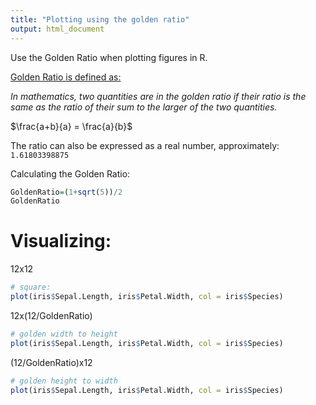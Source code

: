 ```yaml
---
title: "Plotting using the golden ratio"
output: html_document
---
```


Use the Golden Ratio when plotting figures in R. 

[Golden Ratio is defined as:](https://en.wikipedia.org/wiki/Golden_ratio)

*In mathematics, two quantities are in the golden ratio if their ratio is the same as the ratio of their sum to the larger of the two quantities.*


$\frac{a+b}{a} = \frac{a}{b}$

The ratio can also be expressed as a real number, approximately:
`1.61803398875`


Calculating the Golden Ratio:

```r
GoldenRatio=(1+sqrt(5))/2
GoldenRatio
```

# Visualizing:

12x12
```r
# square:
plot(iris$Sepal.Length, iris$Petal.Width, col = iris$Species)
```


12x(12/GoldenRatio)
```r
# golden width to height
plot(iris$Sepal.Length, iris$Petal.Width, col = iris$Species)
```


(12/GoldenRatio)x12
```r
# golden height to width
plot(iris$Sepal.Length, iris$Petal.Width, col = iris$Species)
```

